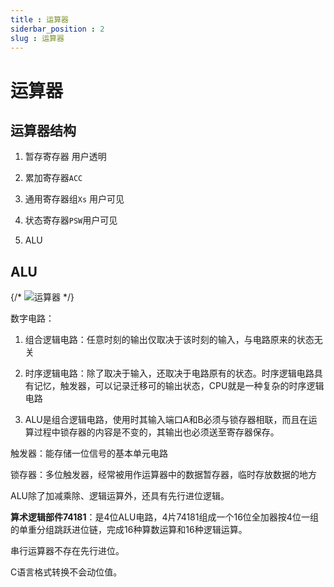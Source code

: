 ```yaml
---
title : 运算器
siderbar_position : 2
slug : 运算器
---
```

# 运算器

## 运算器结构

1. 暂存寄存器 用户透明

2. 累加寄存器`ACC`

3. 通用寄存器组`Xs` 用户可见

4. 状态寄存器`PSW`用户可见

5. ALU

## ALU

{/* ![运算器](../../@asset/运算器.jpeg) */}

数字电路：

1. 组合逻辑电路：任意时刻的输出仅取决于该时刻的输入，与电路原来的状态无关

2. 时序逻辑电路：除了取决于输入，还取决于电路原有的状态。时序逻辑电路具有记忆，触发器，可以记录迁移可的输出状态，CPU就是一种复杂的时序逻辑电路

3. ALU是组合逻辑电路，使用时其输入端口A和B必须与锁存器相联，而且在运算过程中锁存器的内容是不变的，其输出也必须送至寄存器保存。

触发器：能存储一位信号的基本单元电路

锁存器：多位触发器，经常被用作运算器中的数据暂存器，临时存放数据的地方

ALU除了加减乘除、逻辑运算外，还具有先行进位逻辑。

**算术逻辑部件74181**：是4位ALU电路，4片74181组成一个16位全加器按4位一组的单重分组跳跃进位链，完成16种算数运算和16种逻辑运算。

串行运算器不存在先行进位。

C语言格式转换不会动位值。





